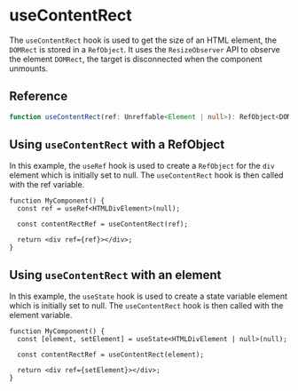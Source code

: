 
<Meta title="Hooks / useContentRect" />

# useContentRect

The `useContentRect` hook is used to get the size of an HTML element, the `DOMRect` is stored in a
`RefObject`. It uses the `ResizeObserver` API to observe the element `DOMRect`, the target is
disconnected when the component unmounts.

## Reference

```ts
function useContentRect(ref: Unreffable<Element | null>): RefObject<DOMRectReadOnly>;
```

## Using `useContentRect` with a RefObject

In this example, the `useRef` hook is used to create a `RefObject` for the `div` element which is
initially set to null. The `useContentRect` hook is then called with the ref variable.

```tsx
function MyComponent() {
  const ref = useRef<HTMLDivElement>(null);

  const contentRectRef = useContentRect(ref);

  return <div ref={ref}></div>;
}
```

## Using `useContentRect` with an element

In this example, the `useState` hook is used to create a state variable element which is initially
set to null. The `useContentRect` hook is then called with the element variable.

```tsx
function MyComponent() {
  const [element, setElement] = useState<HTMLDivElement | null>(null);

  const contentRectRef = useContentRect(element);

  return <div ref={setElement}></div>;
}
```
